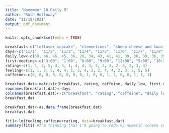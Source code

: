 ```yaml
---
title: "November 18 Daily R"
author: "Ruth Holloway"
date: "11/18/2021"
output: pdf_document
---
```


```r
knitr::opts_chunk$set(echo = TRUE)
```

```r
breakfast<-c("leftover cupcake", "clementines", "sheep cheese and toast", "tuna donburi", "avocado toast", "ramen", "leftover pizza", "avocado and rice", "eggs and toast", "berry smoothie", "tuna donburi", "egg sandwich", "bagel", "egg sandwich", "tuna donburi", "ham sandwich", "sesame noodles", "chili")
days<-c("11/1", "11/2", "11/3", "11/4", "11/5", "11/6", "11/7", "11/8", "11/9", "11/10", "11/11", "11/12", "11/13","11/14", "11/15", "11/16", "11/17", "11/18")
daily.low<-c(39, 46, 46, 45, 36, 28, 34, 43, 41, 41, 39, 36, 39, 36, 39, 40, 39, 26)
first.meeting<-c("3:00", "1:00", "8:00", "9:00", "12:00", "5:00", "10:30", "12:00", "1:00", "12:00", "11:30", "7:30", "8:30", "9:00", "12:00", "10:00", "2:10", "8:00")
rating<-c(1, 1, 3, 5, 4, 4, 1, 4, 4, 3, 5, 2, 3, 2, 5, 2, 3, 4)
feeling<-c(1, 1, 2, 5, 4, 4, 1, 3, 4, 3, 2, 4, 4, 2, 3, 2, 5, 5)
caffeine<-c(0, 0, 0, 0, 0, 0, 0, 0, 1, 0, 0, 1, 1, 0, 0, 1, 1, 1)

breakfast.dat<-matrix(c(breakfast, rating, caffeine, daily.low, first.meeting, feeling), ncol=6)
rownames(breakfast.dat)<-days
colnames(breakfast.dat)<-c("breakfast", "rating", "caffeine", "daily low", "first meeting", "feeling")
breakfast.dat

breakfast.dat<-as.data.frame(breakfast.dat)
breakfast.dat

fit1<-lm(feeling~caffeine+rating, data=breakfast.dat)
summary(fit1) #I'm thinking that I'm going to redo my numeric schema such that it goes from -2 to 2 instead of 1 to 5. Would that make any sense?
```


